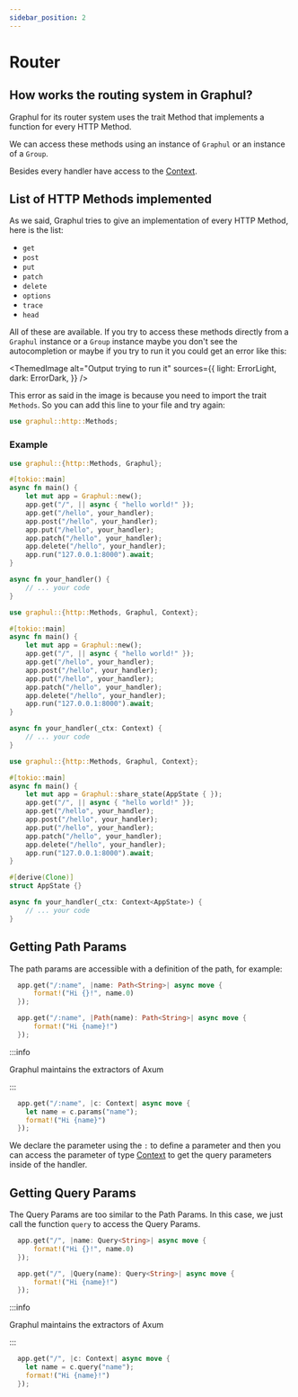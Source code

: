 ```yaml
---
sidebar_position: 2
---
```

# Router

<HeaderBadgesWidget commaDelimitedContributors="Phosphorus" lastVerifiedDateString="January 7th, 2023" />

## How works the routing system in Graphul?

Graphul for its router system uses the trait Method that implements a function for every HTTP Method.

We can access these methods using an instance of `Graphul` or an instance of a `Group`.

Besides every handler have access to the [Context](context).

## List of HTTP Methods implemented

As we said, Graphul tries to give an implementation of every HTTP Method, here is the list:

- `get`
- `post`
- `put`
- `patch`
- `delete`
- `options`
- `trace`
- `head`

All of these are available.
If you try to access these methods directly from a `Graphul` instance or a `Group` instance maybe you don't see the autocompletion or maybe if you try to run it you could get an error like this:


<ThemedImage
  alt="Output trying to run it"
  sources={{
    light: ErrorLight,
    dark: ErrorDark,
  }}
/>

This error as said in the image is because you need to import the trait `Methods`.
So you can add this line to your file and try again:
```rust
use graphul::http::Methods;
```


### Example



<Tabs>
  <TabItem value="without-context" label="Without Context" default>

```rust
use graphul::{http::Methods, Graphul};

#[tokio::main]
async fn main() {
    let mut app = Graphul::new();
    app.get("/", || async { "hello world!" });
    app.get("/hello", your_handler);
    app.post("/hello", your_handler);
    app.put("/hello", your_handler);
    app.patch("/hello", your_handler);
    app.delete("/hello", your_handler);
    app.run("127.0.0.1:8000").await;
}

async fn your_handler() {
    // ... your code
}
```

  </TabItem>
    <TabItem value="without-state" label="Without State" default>

```rust
use graphul::{http::Methods, Graphul, Context};

#[tokio::main]
async fn main() {
    let mut app = Graphul::new();
    app.get("/", || async { "hello world!" });
    app.get("/hello", your_handler);
    app.post("/hello", your_handler);
    app.put("/hello", your_handler);
    app.patch("/hello", your_handler);
    app.delete("/hello", your_handler);
    app.run("127.0.0.1:8000").await;
}

async fn your_handler(_ctx: Context) {
    // ... your code
}
```

  </TabItem>
  <TabItem value="with-state" label="Using State">

```rust
use graphul::{http::Methods, Graphul, Context};

#[tokio::main]
async fn main() {
    let mut app = Graphul::share_state(AppState { });
    app.get("/", || async { "hello world!" });
    app.get("/hello", your_handler);
    app.post("/hello", your_handler);
    app.put("/hello", your_handler);
    app.patch("/hello", your_handler);
    app.delete("/hello", your_handler);
    app.run("127.0.0.1:8000").await;
}

#[derive(Clone)]
struct AppState {}

async fn your_handler(_ctx: Context<AppState>) {
    // ... your code
}
```

  </TabItem>
</Tabs>

## Getting Path Params

The path params are accessible with a definition of the path, for example:


<Tabs>
  <TabItem value="using-path-extractor" label="Using Path Extractor" default>

<Tabs>
  <TabItem value="using-path-extractor-with-wrapper" label="With wrapper" default>

```rust
  app.get("/:name", |name: Path<String>| async move {
      format!("Hi {}!", name.0)
  });
```
  </TabItem>
    <TabItem value="using-path-extractor-removing-wrapper" label="Without wrapper" default>

```rust
  app.get("/:name", |Path(name): Path<String>| async move {
      format!("Hi {name}!")
  });
```
  </TabItem>
</Tabs>

:::info

Graphul maintains the extractors of Axum

:::

  </TabItem>
  <TabItem value="using-params" label="Using params" default>

```rust
  app.get("/:name", |c: Context| async move {
    let name = c.params("name");
    format!("Hi {name}")
  });
```

  </TabItem>
</Tabs>


We declare the parameter using the `:` to define a parameter and then you can access the parameter of type [Context](context) to get the query parameters inside of the handler.


## Getting Query Params

The Query Params are too similar to the Path Params.
In this case, we just call the function `query` to access the Query Params.

<Tabs>
  <TabItem value="using-query-extractor" label="Using Query Extractor" default>

<Tabs>
  <TabItem value="using-query-extractor-with-wrapper" label="With wrapper" default>

```rust
  app.get("/", |name: Query<String>| async move {
      format!("Hi {}!", name.0)
  });
```
  </TabItem>
    <TabItem value="using-query-extractor-removing-wrapper" label="Without wrapper" default>

```rust
  app.get("/", |Query(name): Query<String>| async move {
      format!("Hi {name}!")
  });
```
  </TabItem>
</Tabs>

:::info

Graphul maintains the extractors of Axum

:::

  </TabItem>
  <TabItem value="using-query" label="Using query" default>

```rust
  app.get("/", |c: Context| async move {
    let name = c.query("name");
    format!("Hi {name}!")
  });
```

  </TabItem>
</Tabs>
